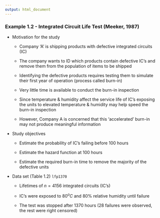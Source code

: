 ```yaml
---
output: html_document
---
```


### Example 1.2 - Integrated Circuit Life Test (Meeker, 1987)

- Motivation for the study

    + Company 'A' is shipping products with defective integrated circuits (IC)

    + The company wants to ID which products contain defective IC's and remove them from the population of items to be shipped

    + Identifying the defective products requires testing them to simulate their first year of operation (process called burn-in)

    + Very little time is available to conduct the burn-in inspection

    + Since temperature & humidity affect the service life of IC's exposing the units to elevated temperature & humidity may help speed the burn-in inspection

    + However, Company A is concerned that this 'accelerated' burn-in may not produce meaningful information
    
- Study objectives

    - Estimate the probability of IC's failing before 100 hours

    - Estimate the hazard function at 100 hours

    - Estimate the required burn-in time to remove the majority of the defective units

- Data set (Table 1.2) `lfp1370`

    - Lifetimes of $n = 4156$ integrated circuits (IC's) 

    - IC's were exposed to $80^{o}C$ and $80\%$ relative humidity until failure

    - The test was stopped after 1370 hours (28 failures were observed, the rest were right censored)
